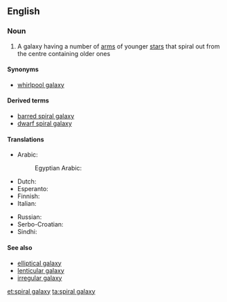 ==English==
{{wikipedia}}

===Noun===
{{en-noun|head=[[spiral]] [[galaxy]]|spiral galaxies}}

# {{context|galaxy|lang=en}} A galaxy having a number of [[arm]]s of younger [[star]]s that spiral out from the centre containing older ones

====Synonyms====
* [[whirlpool galaxy]]

====Derived terms====
* [[barred spiral galaxy]]
* [[dwarf spiral galaxy]]

====Translations====
{{trans-top|spiral galaxy}}
* Arabic: {{t|ar|مجرة حلزونية|f|tr=majara ḥalazuuniya|sc=Arab}}
*: Egyptian Arabic: {{t|arz|مجرة حلزونية|f|tr=magarra ḥalazuuniya|sc=Arab}}
* Dutch: {{t|nl|spiraalstelsel|n}}
* Esperanto: {{t|eo|spirala galaksio}}
* Finnish: {{t+|fi|kierteisgalaksi}}
* Italian: {{t|it|galassia spirale|f}}
{{trans-mid}}
* Russian: {{t|ru|спиральная галактика|f|tr=spirál'naja galáktika}}
* Serbo-Croatian: {{t|sh|спирална галаксија|f|tr=spiralna galaksija|sc=Cyrl}}
* Sindhi: {{t|sd|گھنڊيدار ڪهڪشان|f|sc=sd-Arab}}
{{trans-bottom}}

====See also====
* [[elliptical galaxy]]
* [[lenticular galaxy]]
* [[irregular galaxy]]

[[et:spiral galaxy]]
[[ta:spiral galaxy]]